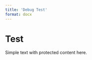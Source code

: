 ```yaml
---
title: 'Debug Test'
format: docx
---
```


# Test

Simple text with [protected content]{custom-style="ProtectedParam"} here.
